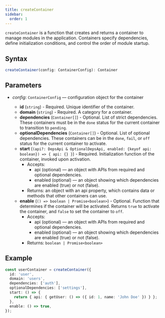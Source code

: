 ```yaml
---
title: createContainer
sidebar:
  order: 1
---
```


`createContainer` is a function that creates and returns a container to manage modules in the application. Containers specify dependencies, define initialization conditions, and control the order of module startup.

## Syntax

```ts
createContainer(config: ContainerConfig): Container
```

## Parameters

- _config_: `ContainerConfig` — configuration object for the container

  - **id** (`string`) - Required. Unique identifier of the container.
  - **domain** (`string`) - Required. A category for a container.
  - **dependencies** (`Container[]`) - Optional. List of strict dependencies. These containers must be in the `done` status for the current container to transition to `pending`.
  - **optionalDependencies** (`Container[]`) - Optional. List of optional dependencies. These containers can be in the `done`, `fail`, or `off` status for the current container to activate.
  - **start** (`(api?: DepsApi & OptionalDepsApi, enabled: {keyof api: boolean}) => { api: {} }`) - Required. Initialization function of the container, invoked upon activation.
    - Accepts:
      - api (optional) — an object with APIs from required and optional dependencies.
      - enabled (optional) — an object showing which dependencies are enabled (true) or not (false).
    - Returns: an object with an api property, which contains data or methods that other containers can use.
  - **enable** (`() => boolean | Promise<boolean>`) - Optional. Function that determines if the container will be activated. Returns `true` to activate the container, and `false` to set the container to `off`.
    - Accepts:
      - api (optional) — an object with APIs from required and optional dependencies.
      - enabled (optional) — an object showing which dependencies are enabled (true) or not (false).
    - Returns: `boolean | Promise<boolean>`

## Example

```ts
const userContainer = createContainer({
  id: 'user',
  domain: 'users',
  dependencies: ['auth'],
  optionalDependencies: ['settings'],
  start: () => {
    return { api: { getUser: () => ({ id: 1, name: 'John Doe' }) } };
  },
  enable: () => true,
});
```

